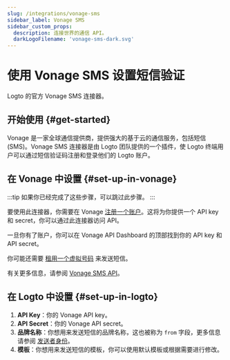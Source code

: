 ```yaml
---
slug: /integrations/vonage-sms
sidebar_label: Vonage SMS
sidebar_custom_props:
  description: 连接世界的通信 API。
  darkLogoFilename: 'vonage-sms-dark.svg'
---
```



# 使用 Vonage SMS 设置短信验证

Logto 的官方 Vonage SMS 连接器。

<GuideTip />

## 开始使用 \{#get-started}

Vonage 是一家全球通信提供商，提供强大的基于云的通信服务，包括短信 (SMS)。Vonage SMS 连接器是由 Logto 团队提供的一个插件，使 Logto 终端用户可以通过短信验证码注册和登录他们的 Logto 账户。

## 在 Vonage 中设置 \{#set-up-in-vonage}

:::tip
如果你已经完成了这些步骤，可以跳过此步骤。
:::

要使用此连接器，你需要在 Vonage [注册一个账户](https://developer.vonage.com/en/account/guides/dashboard-management#create-and-configure-a-vonage-account)。这将为你提供一个 API key 和 secret，你可以通过此连接器访问 API。

一旦你有了账户，你可以在 Vonage API Dashboard 的顶部找到你的 API key 和 API secret。

你可能还需要 [租用一个虚拟号码](https://developer.vonage.com/en/numbers/guides/number-management#rent-a-virtual-number) 来发送短信。

有关更多信息，请参阅 [Vonage SMS API](https://developer.vonage.com/en/messaging/sms/overview)。

## 在 Logto 中设置 \{#set-up-in-logto}

1. **API Key**：你的 Vonage API key。
2. **API Secret**：你的 Vonage API secret。
3. **品牌名称**：你想用来发送短信的品牌名称，这也被称为 `from` 字段，更多信息请参阅 [发送者身份](https://developer.vonage.com/en/messaging/sms/guides/custom-sender-id)。
4. **模板**：你想用来发送短信的模板，你可以使用默认模板或根据需要进行修改。
